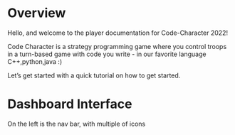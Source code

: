 # Overview
Hello, and welcome to the player documentation for Code-Character 2022!

Code Character is a strategy programming game where you control troops in a turn-based game with code you write - in our favorite language C++,python,java :)

Let’s get started with a quick tutorial on how to get started.

# Dashboard Interface

On the left is the nav bar, with multiple of icons